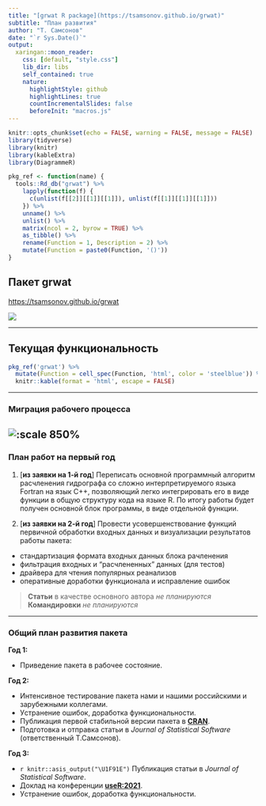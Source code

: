```yaml
---
title: "[grwat R package](https://tsamsonov.github.io/grwat)"
subtitle: "План развития"
author: "Т. Самсонов"
date: "`r Sys.Date()`"
output:
  xaringan::moon_reader:
    css: [default, "style.css"]
    lib_dir: libs
    self_contained: true
    nature:
      highlightStyle: github
      highlightLines: true
      countIncrementalSlides: false
      beforeInit: "macros.js"
---
```


```r
knitr::opts_chunk$set(echo = FALSE, warning = FALSE, message = FALSE)
library(tidyverse)
library(knitr)
library(kableExtra)
library(DiagrammeR)

pkg_ref <- function(name) {
  tools::Rd_db("grwat") %>% 
    lapply(function(f) {
      c(unlist(f[[2]][[1]][[1]]), unlist(f[[1]][[1]][[1]]))
    }) %>% 
    unname() %>% 
    unlist() %>% 
    matrix(ncol = 2, byrow = TRUE) %>% 
    as_tibble() %>% 
    rename(Function = 1, Description = 2) %>% 
    mutate(Function = paste0(Function, '()'))
}
```

## Пакет grwat

[https://tsamsonov.github.io/grwat](https://tsamsonov.github.io/grwat)

![](img/grwat.png)

---

## Текущая функциональность

```r
pkg_ref('grwat') %>% 
  mutate(Function = cell_spec(Function, 'html', color = 'steelblue')) %>% 
  knitr::kable(format = 'html', escape = FALSE)
```

---

### Миграция рабочего процесса

![:scale 850%](img/grwat_scheme.png)
---

### План работ на первый год

1. [__из заявки на 1-й год__] Переписать основной программный алгоритм расчленения гидрографа со сложно интерпретируемого языка Fortran на язык С++, позволяющий легко интегрировать его в виде функции в общую структуру кода на языке R. По итогу работы будет получен основной блок программы, в виде отдельной функции. 

2. [__из заявки на 2-й год__] Провести усовершенствование функций первичной обработки входных данных и визуализации результатов работы пакета: 
  - стандартизация формата входных данных блока рачленения
  - фильтрация входных и "расчлененных" данных (для тестов)
  - драйвера для чтения популярных реанализов
  - оперативные доработки функционала и исправление ошибок

> __Статьи__ в качестве основного автора _не планируются_
> __Командировки__ _не планируются_

---

### Общий план развития пакета

__Год 1:__ 

- Приведение пакета в рабочее состояние.

__Год 2:__ 

- Интенсивное тестирование пакета нами и нашими российскими и зарубежными коллегами.
- Уcтранение ошибок, доработка функциональности. 
- Публикация первой стабильной версии пакета в [__CRAN__](). 
- Подготовка и отправка статьи в _Journal of Statistical Software_ (ответственный Т.Самсонов).

__Год 3:__ 

- `r knitr::asis_output("\U1F91E")` Публикация статьи в _Journal of Statistical Software_. 
- Доклад на конференции [__useR:2021__]().
- Уcтранение ошибок, доработка функциональности. 

